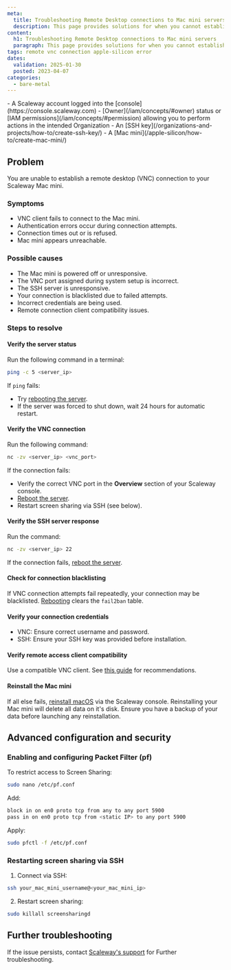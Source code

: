 ```yaml
---
meta:
  title: Troubleshooting Remote Desktop connections to Mac mini servers
  description: This page provides solutions for when you cannot establish a remote desktop connection to your Mac mini.
content:
  h1: Troubleshooting Remote Desktop connections to Mac mini servers
  paragraph: This page provides solutions for when you cannot establish a remote desktop connection to your Mac mini.
tags: remote vnc connection apple-silicon error
dates:
  validation: 2025-01-30
  posted: 2023-04-07
categories:
  - bare-metal
---
```


<Macro id="requirements" />
- A Scaleway account logged into the [console](https://console.scaleway.com)
- [Owner](/iam/concepts/#owner) status or [IAM permissions](/iam/concepts/#permission) allowing you to perform actions in the intended Organization
- An [SSH key](/organizations-and-projects/how-to/create-ssh-key/)
- A [Mac mini](/apple-silicon/how-to/create-mac-mini/)

## Problem
You are unable to establish a remote desktop (VNC) connection to your Scaleway Mac mini.

### Symptoms
- VNC client fails to connect to the Mac mini.
- Authentication errors occur during connection attempts.
- Connection times out or is refused.
- Mac mini appears unreachable.

### Possible causes
- The Mac mini is powered off or unresponsive.
- The VNC port assigned during system setup is incorrect.
- The SSH server is unresponsive.
- Your connection is blacklisted due to failed attempts.
- Incorrect credentials are being used.
- Remote connection client compatibility issues.

### Steps to resolve

#### Verify the server status
Run the following command in a terminal:
```sh
ping -c 5 <server_ip>
```
If `ping` fails:
- Try [rebooting the server](/apple-silicon/how-to/reboot-mac-mini/).
- If the server was forced to shut down, wait 24 hours for automatic restart.

#### Verify the VNC connection
Run the following command:
```sh
nc -zv <server_ip> <vnc_port>
```
If the connection fails:
- Verify the correct VNC port in the **Overview** section of your Scaleway console.
- [Reboot the server](/apple-silicon/how-to/reboot-mac-mini/).
- Restart screen sharing via SSH (see below).

#### Verify the SSH server response
Run the command:
```sh
nc -zv <server_ip> 22
```
If the connection fails, [reboot the server](/apple-silicon/how-to/reboot-mac-mini/).

#### Check for connection blacklisting
If VNC connection attempts fail repeatedly, your connection may be blacklisted. [Rebooting](/apple-silicon/how-to/reboot-mac-mini/) clears the `fail2ban` table.

#### Verify your connection credentials
- VNC: Ensure correct username and password.
- SSH: Ensure your SSH key was provided before installation.

#### Verify remote access client compatibility
Use a compatible VNC client. See [this guide](/apple-silicon/how-to/access-remote-desktop-mac-mini/#comparison-matrix-of-remote-desktop-clients) for recommendations.

#### Reinstall the Mac mini
If all else fails, [reinstall macOS](/apple-silicon/how-to/reinstall-mac-mini/) via the Scaleway console. 
<Message type="important">
  Reinstalling your Mac mini will delete all data on it's disk. Ensure you have a backup of your data before launching any reinstallation.
</Messsage>

## Advanced configuration and security

### Enabling and configuring Packet Filter (pf)
To restrict access to Screen Sharing:
```sh
sudo nano /etc/pf.conf
```
Add:
```sh
block in on en0 proto tcp from any to any port 5900
pass in on en0 proto tcp from <static IP> to any port 5900
```
Apply:
```sh
sudo pfctl -f /etc/pf.conf
```

### Restarting screen sharing via SSH
1. Connect via SSH:
```sh
ssh your_mac_mini_username@<your_mac_mini_ip>
```
2. Restart screen sharing:
```sh
sudo killall screensharingd
```

## Further troubleshooting
If the issue persists, contact [Scaleway's support](https://console.scaleway.com/support) for Further troubleshooting.
